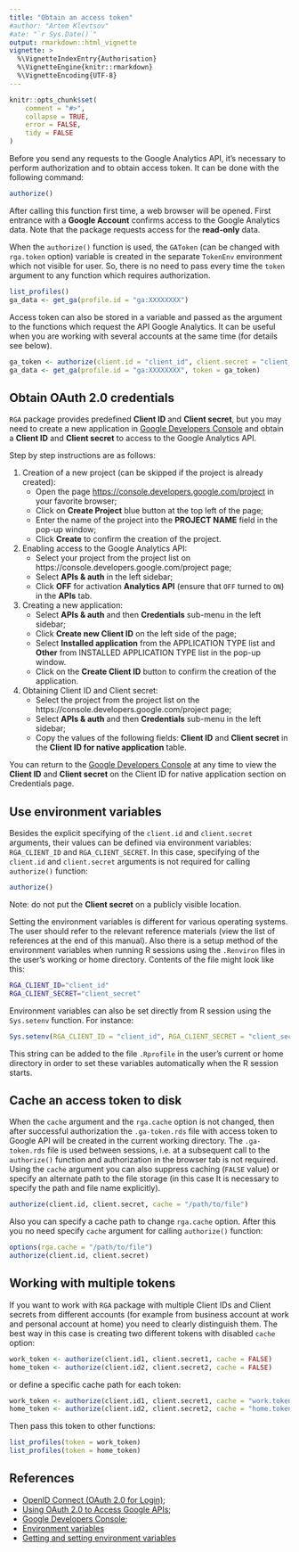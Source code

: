 ```yaml
---
title: "Obtain an access token"
#author: "Artem Klevtsov"
#ate: "`r Sys.Date()`"
output: rmarkdown::html_vignette
vignette: >
  %\VignetteIndexEntry{Authorisation}
  %\VignetteEngine{knitr::rmarkdown}
  %\VignetteEncoding{UTF-8}
---
```


```r
knitr::opts_chunk$set(
    comment = "#>",
    collapse = TRUE,
    error = FALSE,
    tidy = FALSE
)
```

Before you send any requests to the Google Analytics API, it's necessary to perform authorization and to obtain access token. It can be done with the following command:

```r
authorize()
```

After calling this function first time, a web browser will be opened. First entrance with a **Google Account** confirms access to the Google Analytics data. Note that the package requests access for the **read-only** data.

When the `authorize()` function is used, the `GAToken` (can be changed with `rga.token` option) variable is created in the separate `TokenEnv` environment which not visible for user. So, there is no need to pass every time the `token` argument to any function which requires authorization.

```r
list_profiles()
ga_data <- get_ga(profile.id = "ga:XXXXXXXX")
```

Access token can also be stored in a variable and passed as the argument to the functions which request the API Google Analytics. It can be useful when you are working with several accounts at the same time (for details see below).

```r
ga_token <- authorize(client.id = "client_id", client.secret = "client_secret")
ga_data <- get_ga(profile.id = "ga:XXXXXXXX", token = ga_token)
```

## Obtain OAuth 2.0 credentials

`RGA` package provides predefined **Client ID** and **Client secret**, but you may need to create a new application in [Google Developers Console](https://console.developers.google.com/) and obtain a **Client ID** and **Client secret** to access to the Google Analytics API.

Step by step instructions are as follows:

1. Creation of a new project (can be skipped if the project is already created):
    * Open the page <https://console.developers.google.com/project> in your favorite browser;
    * Click on **Create Project** blue button at the top left of the page;
    * Enter the name of the project into the **PROJECT NAME** field in the pop-up window;
    * Click **Create** to confirm the creation of the project.
2. Enabling access to the Google Analytics API:
    * Select your project from the project list on https://console.developers.google.com/project page;
    * Select **APIs & auth**  in the left sidebar;
    * Click **OFF** for activation **Analytics API** (ensure that `OFF` turned to `ON`) in the **APIs** tab.
3. Creating a new application:
    * Select **APIs & auth** and then **Credentials** sub-menu in the left sidebar;
    * Click **Create new Client ID** on the left side of the page;
    * Select **Installed application** from the APPLICATION TYPE list and **Other** from INSTALLED APPLICATION TYPE list in the pop-up window.
    * Click on the **Create Client ID** button to confirm the creation of the application.
4. Obtaining Client ID and Client secret:
    * Select the project from the project list on the https://console.developers.google.com/project page;
    * Select **APIs & auth** and then **Credentials** sub-menu in the left sidebar;
    * Copy the values of the following fields: **Client ID** and **Client secret** in the **Client ID for native application** table.

You can return to the [Google Developers Console](https://console.developers.google.com/project) at any time to view the **Client ID** and **Client secret** on the Client ID for native application section on Credentials page.

## Use environment variables

Besides the explicit specifying of the `client.id` and `client.secret` arguments, their values can be defined via environment variables: `RGA_CLIENT_ID` and `RGA_CLIENT_SECRET`. In this case, specifying of the `client.id` and `client.secret` arguments is not required for calling `authorize()` function:

```r
authorize()
```

Note: do not put the **Client secret** on a publicly visible location.

Setting the environment variables is different for various operating systems. The user should refer to the relevant reference materials (view the list of references at the end of this manual). Also there is a setup method of the environment variables when running R sessions using the `.Renviron` files in the user's working or home directory. Contents of the file might look like this:

```bash
RGA_CLIENT_ID="client_id"
RGA_CLIENT_SECRET="client_secret"
```

Environment variables can also be set directly from R session using the `Sys.setenv` function. For instance:

```r
Sys.setenv(RGA_CLIENT_ID = "client_id", RGA_CLIENT_SECRET = "client_secret")
```

This string can be added to the file `.Rprofile` in the user's current оr home directory in order to set these variables automatically when the R session starts.

## Cache an access token to disk

When the `cache` argument and the `rga.cache` option is not changed, then after successful authorization the `.ga-token.rds` file with access token to Google API will be created in the current working directory. The `.ga-token.rds` file is used between sessions, i.e. at a subsequent call to the `authorize()`  function and authorization in the browser tab is not required. Using the `cache` argument you can also suppress caching (`FALSE` value) or specify an alternate path to the file storage (in this case It is necessary to specify the path and file name explicitly).

```r
authorize(client.id, client.secret, cache = "/path/to/file")
```

Also you can specify a cache path to change `rga.cache` option. After this you no need specify `cache` argument for calling `authorize()` function:

```r
options(rga.cache = "/path/to/file")
authorize(client.id, client.secret)
```

## Working with multiple tokens

If you want to work with `RGA` package with multiple Client IDs and Client secrets from different accounts (for example from business account at work and personal account at home) you need to clearly distinguish them. The best way in this case is creating two different tokens with disabled `cache` option:

```r
work_token <- authorize(client.id1, client.secret1, cache = FALSE)
home_token <- authorize(client.id2, client.secret2, cache = FALSE)
```

or define a specific cache path for each token:

```r
work_token <- authorize(client.id1, client.secret1, cache = "work.token")
home_token <- authorize(client.id2, client.secret2, cache = "home.token")
```

Then pass this token to other functions:

```r
list_profiles(token = work_token)
list_profiles(token = home_token)
```

## References

- [OpenID Connect (OAuth 2.0 for Login)](https://developers.google.com/accounts/docs/OpenIDConnect);
- [Using OAuth 2.0 to Access Google APIs](https://developers.google.com/accounts/docs/OAuth2);
- [Google Developers Console](https://console.developers.google.com/project);
- [Environment variables](https://en.wikipedia.org/w/index.php?title=Environment_variables)
- [Getting and setting environment variables](http://environmentvariables.org/Getting_and_setting_environment_variables)
